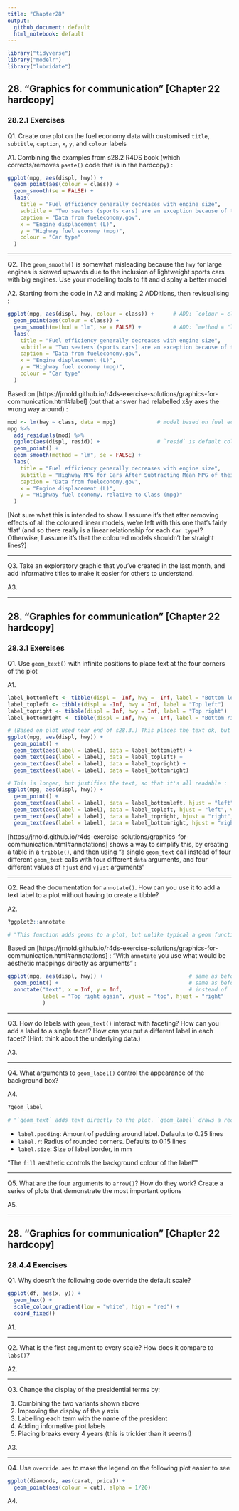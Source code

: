 ```yaml
---
title: "Chapter28"
output:
  github_document: default
  html_notebook: default
---
```


```r
library("tidyverse")
library("modelr")
library("lubridate")
```


## 28. "Graphics for communication" [Chapter 22 hardcopy]
### 28.2.1 Exercises

Q1.
Create one plot on the fuel economy data with customised `title`, `subtitle`, `caption`, `x`, `y`, and `colour` labels

A1.
Combining the examples from s28.2 R4DS book (which corrects/removes `paste()` code that is in the hardcopy) :

```r
ggplot(mpg, aes(displ, hwy)) +
  geom_point(aes(colour = class)) +
  geom_smooth(se = FALSE) +
  labs(
    title = "Fuel efficiency generally decreases with engine size",
    subtitle = "Two seaters (sports cars) are an exception because of their light weight",
    caption = "Data from fueleconomy.gov",
    x = "Engine displacement (L)",
    y = "Highway fuel economy (mpg)",
    colour = "Car type"
  )
```


-----------

Q2.
The `geom_smooth()` is somewhat misleading because the `hwy` for large engines is skewed upwards due to the inclusion of lightweight sports cars with big engines. Use your modelling tools to fit and display a better model

A2.
Starting from the code in A2 and making 2 ADDitions, then revisualising :

```r
ggplot(mpg, aes(displ, hwy, colour = class)) +      # ADD: `colour = class` to get multiple lines
  geom_point(aes(colour = class)) +
  geom_smooth(method = "lm", se = FALSE) +          # ADD: `method = "lm"` to get straight lines
  labs(
    title = "Fuel efficiency generally decreases with engine size",
    subtitle = "Two seaters (sports cars) are an exception because of their light weight",
    caption = "Data from fueleconomy.gov",
    x = "Engine displacement (L)",
    y = "Highway fuel economy (mpg)",
    colour = "Car type"
  )
```

Based on [https://jrnold.github.io/r4ds-exercise-solutions/graphics-for-communication.html#label] (but that answer had relabelled x&y axes the wrong way around) :

```r
mod <- lm(hwy ~ class, data = mpg)             # model based on fuel economy for Class (Car type)
mpg %>%
  add_residuals(mod) %>%
  ggplot(aes(displ, resid)) +                  # `resid` is default column name for residuals
  geom_point() +
  geom_smooth(method = "lm", se = FALSE) +
  labs(
    title = "Fuel efficiency generally decreases with engine size",
    subtitle = "Highway MPG for Cars After Subtracting Mean MPG of their Class",
    caption = "Data from fueleconomy.gov",
    x = "Engine displacement (L)",
    y = "Highway fuel economy, relative to Class (mpg)"
  )
```

[Not sure what this is intended to show. I assume it's that after removing effects of all the coloured linear models, we're left with this one that's fairly 'flat' (and so there really is a linear relationship for each `Car type`)? Otherwise, I assume it's that the coloured models shouldn't be straight lines?]


-----------

Q3.
Take an exploratory graphic that you’ve created in the last month, and add informative titles to make it easier for others to understand.

A3.


-----------

## 28. "Graphics for communication" [Chapter 22 hardcopy]
### 28.3.1 Exercises

Q1. Use `geom_text()` with infinite positions to place text at the four corners of the plot

A1.
```r
label_bottomleft <- tibble(displ = -Inf, hwy = -Inf, label = "Bottom left")
label_topleft <- tibble(displ = -Inf, hwy = Inf, label = "Top left")
label_topright <- tibble(displ = Inf, hwy = Inf, label = "Top right")
label_bottomright <- tibble(displ = Inf, hwy = -Inf, label = "Bottom right")

# (Based on plot used near end of s28.3.) This places the text ok, but it's mostly off-screen :
ggplot(mpg, aes(displ, hwy)) +
  geom_point() +
  geom_text(aes(label = label), data = label_bottomleft) +
  geom_text(aes(label = label), data = label_topleft) +
  geom_text(aes(label = label), data = label_topright) +
  geom_text(aes(label = label), data = label_bottomright)

# This is longer, but justifies the text, so that it's all readable :
ggplot(mpg, aes(displ, hwy)) +
  geom_point() +
  geom_text(aes(label = label), data = label_bottomleft, hjust = "left", vjust = "bottom") +
  geom_text(aes(label = label), data = label_topleft, hjust = "left", vjust = "top") +
  geom_text(aes(label = label), data = label_topright, hjust = "right", vjust = "top") +
  geom_text(aes(label = label), data = label_bottomright, hjust = "right", vjust = "bottom")
```

[https://jrnold.github.io/r4ds-exercise-solutions/graphics-for-communication.html#annotations] shows a way to simplify this, by creating a table in a `tribble()`, and then using "a single `geom_text` call instead of four different `geom_text` calls with four different `data` arguments, and four different values of `hjust` and `vjust` arguments"


-----------

Q2.
Read the documentation for `annotate()`. How can you use it to add a text label to a plot without having to create a tibble?

A2.
```r
?ggplot2::annotate

# "This function adds geoms to a plot, but unlike typical a geom function, the properties of the geoms are not mapped from variables of a data frame, but are instead passed in as vectors. This is useful for adding small annotations (such as text labels) or if you have your data in vectors, and for some reason don't want to put them in a data frame" -- Help
```

Based on [https://jrnold.github.io/r4ds-exercise-solutions/graphics-for-communication.html#annotations] : "With `annotate` you use what would be aesthetic mappings directly as arguments" :
```r
ggplot(mpg, aes(displ, hwy)) +                           # same as before
  geom_point() +                                         # same as before
  annotate("text", x = Inf, y = Inf,                     # instead of `geom_text()`
           label = "Top right again", vjust = "top", hjust = "right"
           )
```


-----------

Q3.
How do labels with `geom_text()` interact with faceting? How can you add a label to a single facet? How can you put a different label in each facet? (Hint: think about the underlying data.)

A3.

-----------

Q4. What arguments to `geom_label()` control the appearance of the background box?

A4.
```r
?geom_label

# "`geom_text` adds text directly to the plot. `geom_label` draws a rectangle behind the text, making it easier to read" -- Help
```

* `label.padding`: Amount of padding around label. Defaults to 0.25 lines
* `label.r`: Radius of rounded corners. Defaults to 0.15 lines
* `label.size`: Size of label border, in mm

"The `fill` aesthetic controls the background colour of the label""


-----------

Q5.
What are the four arguments to `arrow()`? How do they work? Create a series of plots that demonstrate the most important options

A5.


-----------

## 28. "Graphics for communication" [Chapter 22 hardcopy]
### 28.4.4 Exercises

Q1.
Why doesn’t the following code override the default scale?

```r
ggplot(df, aes(x, y)) +
  geom_hex() +
  scale_colour_gradient(low = "white", high = "red") +
  coord_fixed()
```

A1.

-----------

Q2. What is the first argument to every scale? How does it compare to `labs()`?

A2.

-----------

Q3.
Change the display of the presidential terms by:

1. Combining the two variants shown above
2. Improving the display of the y axis
3. Labelling each term with the name of the president
4. Adding informative plot labels
5. Placing breaks every 4 years (this is trickier than it seems!)

A3.

-----------

Q4.
Use `override.aes` to make the legend on the following plot easier to see

```r
ggplot(diamonds, aes(carat, price)) +
  geom_point(aes(colour = cut), alpha = 1/20)
```

A4.




